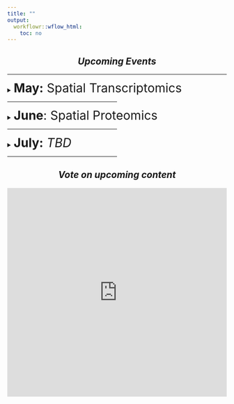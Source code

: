 ```yaml
---
title: ""
output:
  workflowr::wflow_html:
    toc: no
--- 
```


<div style = "text-align: center">

# <strong>*Upcoming Events*</strong>

</div>

<hr>

<!---May<--->
<div>
<details style="text-align: left">
<summary><span style="font-size:2em">**May:** Spatial Transcriptomics</span></summary>

<div style = "text-align: center">

<span style="font-size:2em">*PrecisionGo Presents...*</span>

#### [**Getting started with Spatial Transcriptomics at WIMR**](https://drthomasoneil.github.io/Digital-Research-Skills-Network/202505.html)

DRSN will be collaborating with **PrecisionGo** and **10X Genomics** to explore the options at WIMR for Spatial Transcriptomics, and the key considerations when analyzing Visum and Xenium data. Join us for the informative **Seminar** session for how you can get started and what to expect from Spatial Transcriptomics. Stick around for the **In-focus discussion** where we'll be joined by *Geoffrey McDermott* (**10X Genomics**) to discuss Xenium and Visium data preparations (e.g. panel design, cell segmentation) and data analysis. Lastly, join *Thomas O'Neil* at the **Analysis Workshop** to learn how you can download public Visium data, processs it and start creating visualisations yourself, immediately elevating your thesis, manuscript or grant application. 

</div>

</details>
</div>

<hr style='width:50%'>

<!---June<--->

<details style="text-align: left"><summary><span style="font-size:2em">**June**: Spatial Proteomics</span></summary>

<div style = "text-align: center">

#### [**Getting started with Spatial Proteomics Analysis at WIMR**](https://drthomasoneil.github.io/Digital-Research-Skills-Network/202506.html)

<read-time>Details coming soon!</read-time>

</div>

</details>

<hr style='width:50%'>

<!---July<--->

<details style="text-align: left"><summary><span style="font-size:2em">**July:** <i>TBD</i></span></summary>

<div style = "text-align: center">

#### [](https://drthomasoneil.github.io/Digital-Research-Skills-Network/202507.html)

<read-time>Details coming soon!</read-time>

</div>
</details>

<hr style='width:50%'>

<div style = "text-align: center">

# <strong>*Vote on upcoming content*</strong>

<iframe width="100%" height="480px" src="https://forms.office.com/r/TtLWFWysiC?embed=true" frameborder="0" marginwidth="0" marginheight="0" style="border: none; max-width:100%; max-height:100vh" allowfullscreen webkitallowfullscreen mozallowfullscreen msallowfullscreen> </iframe>


</div>
